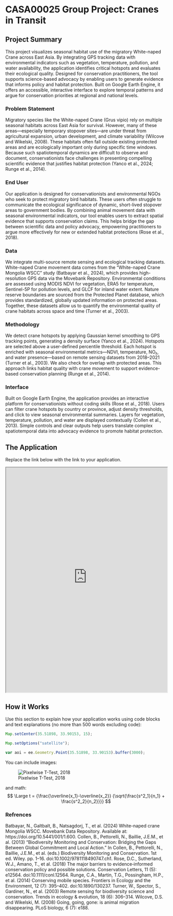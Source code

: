 # CASA00025 Group Project: Cranes in Transit

## Project Summary

This project visualizes seasonal habitat use of the migratory White-naped Crane across East Asia. By integrating GPS tracking data with environmental indicators such as vegetation, temperature, pollution, and water availability, the application identifies critical hotspots and evaluates their ecological quality. Designed for conservation practitioners, the tool supports science-based advocacy by enabling users to generate evidence that informs policy and habitat protection. Built on Google Earth Engine, it offers an accessible, interactive interface to explore temporal patterns and argue for conservation priorities at regional and national levels.

### Problem Statement

Migratory species like the White-naped Crane (Grus vipio) rely on multiple seasonal habitats across East Asia for survival. However, many of these areas—especially temporary stopover sites—are under threat from agricultural expansion, urban development, and climate variability (Wilcove and Wikelski, 2008). These habitats often fall outside existing protected areas and are ecologically important only during specific time windows. Because such spatiotemporal dynamics are difficult to observe and document, conservationists face challenges in presenting compelling scientific evidence that justifies habitat protection (Yanco et al., 2024; Runge et al., 2014).

### End User

Our application is designed for conservationists and environmental NGOs who seek to protect migratory bird habitats. These users often struggle to communicate the ecological significance of dynamic, short-lived stopover areas to government bodies. By combining animal movement data with seasonal environmental indicators, our tool enables users to extract spatial evidence that supports conservation claims. This helps bridge the gap between scientific data and policy advocacy, empowering practitioners to argue more effectively for new or extended habitat protections (Rose et al., 2018).

### Data

We integrate multi-source remote sensing and ecological tracking datasets. White-naped Crane movement data comes from the “White-naped Crane Mongolia WSCC” study (Batbayar et al., 2024), which provides high-resolution GPS data via the Movebank Repository. Environmental conditions are assessed using MODIS NDVI for vegetation, ERA5 for temperature, Sentinel-5P for pollution levels, and GLCF for inland water extent. Nature reserve boundaries are sourced from the Protected Planet database, which provides standardized, globally updated information on protected areas. Together, these datasets allow us to quantify the environmental quality of crane habitats across space and time (Turner et al., 2003).

### Methodology

We detect crane hotspots by applying Gaussian kernel smoothing to GPS tracking points, generating a density surface (Yanco et al., 2024). Hotspots are selected above a user-defined percentile threshold. Each hotspot is enriched with seasonal environmental metrics—NDVI, temperature, NO₂, and water presence—based on remote sensing datasets from 2018–2021 (Turner et al., 2003). We also check for overlap with protected areas. This approach links habitat quality with crane movement to support evidence-based conservation planning (Runge et al., 2014).

### Interface

Built on Google Earth Engine, the application provides an interactive platform for conservationists without coding skills (Rose et al., 2018). Users can filter crane hotspots by country or province, adjust density thresholds, and click to view seasonal environmental summaries. Layers for vegetation, temperature, pollution, and water are displayed contextually (Collen et al., 2013). Simple controls and clear outputs help users translate complex spatiotemporal data into advocacy evidence to promote habitat protection.

## The Application

Replace the link below with the link to your application.

::: column-page
<iframe src="https://ollielballinger.users.earthengine.app/view/turkey-earthquake" width="100%" height="700px">

</iframe>
:::

## How it Works

Use this section to explain how your application works using code blocks and text explanations (no more than 500 words excluding code):

``` js
Map.setCenter(35.51898, 33.90153, 15);

Map.setOptions("satellite");

var aoi = ee.Geometry.Point(35.51898, 33.90153).buffer(3000);
```

You can include images:

![Pixelwise T-Test, 2018](images/beirut_change_2020.jpg)

and math: $$ \Large t = {\frac{\overline{x_1}-\overline{x_2}} {\sqrt{\frac{s^2_1}{n_1} + \frac{s^2_2}{n_2}}}} $$

### Refrences
Batbayar, N., Galtbalt, B., Natsagdorj, T., et al. (2024) White-naped crane Mongolia WSCC. Movebank Data Repository. Available at: https://doi.org/10.5441/001/1.600.
Collen, B., Pettorelli, N., Baillie, J.E.M., et al. (2013) “Biodiversity Monitoring and Conservation: Bridging the Gaps Between Global Commitment and Local Action.” In Collen, B., Pettorelli, N., Baillie, J.E.M., et al. (eds.) Biodiversity Monitoring and Conservation. 1st ed. Wiley. pp. 1–16. doi:10.1002/9781118490747.ch1.
Rose, D.C., Sutherland, W.J., Amano, T., et al. (2018) The major barriers to evidence‐informed conservation policy and possible solutions. Conservation Letters, 11 (5): e12564. doi:10.1111/conl.12564.
Runge, C.A., Martin, T.G., Possingham, H.P., et al. (2014) Conserving mobile species. Frontiers in Ecology and the Environment, 12 (7): 395–402. doi:10.1890/130237.
Turner, W., Spector, S., Gardiner, N., et al. (2003) Remote sensing for biodiversity science and conservation. Trends in ecology & evolution, 18 (6): 306–314.
Wilcove, D.S. and Wikelski, M. (2008) Going, going, gone: is animal migration disappearing. PLoS biology, 6 (7): e188.


